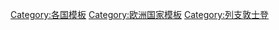 [[Category:各国模板|Category:各国模板]]
[[Category:欧洲国家模板|Category:欧洲国家模板]]
[[Category:列支敦士登|Category:列支敦士登]]